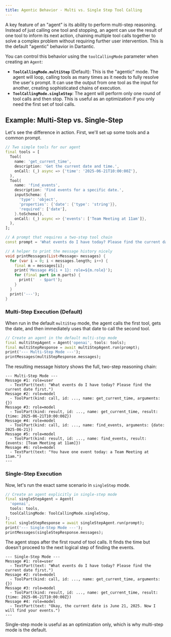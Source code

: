```yaml
---
title: Agentic Behavior - Multi vs. Single Step Tool Calling
---
```


A key feature of an "agent" is its ability to perform multi-step reasoning.
Instead of just calling one tool and stopping, an agent can use the result of
one tool to inform its next action, chaining multiple tool calls together to
solve a complex problem without requiring further user intervention. This is the
default "agentic" behavior in Dartantic.

You can control this behavior using the `toolCallingMode` parameter when
creating an `Agent`:

- **`ToolCallingMode.multiStep`** (Default): This is the "agentic" mode. The
  agent will loop, calling tools as many times as it needs to fully resolve the
  user's prompt. It can use the output from one tool as the input for another,
  creating sophisticated chains of execution.
- **`ToolCallingMode.singleStep`**: The agent will perform only one round of
  tool calls and then stop. This is useful as an optimization if you only need
  the first set of tool calls.

## Example: Multi-Step vs. Single-Step

Let's see the difference in action. First, we'll set up some tools and a common
prompt.

```dart
// Two simple tools for our agent
final tools = [
  Tool(
    name: 'get_current_time',
    description: 'Get the current date and time.',
    onCall: (_) async => {'time': '2025-06-21T10:00:00Z'},
  ),
  Tool(
    name: 'find_events',
    description: 'Find events for a specific date.',
    inputSchema: {
      'type': 'object',
      'properties': {'date': {'type': 'string'}},
      'required': ['date'],
    }.toSchema(),
    onCall: (_) async => {'events': ['Team Meeting at 11am']},
  ),
];

// A prompt that requires a two-step tool chain
const prompt = 'What events do I have today? Please find the current date first.';

// A helper to print the message history nicely
void printMessages(List<Message> messages) {
  for (var i = 0; i < messages.length; i++) {
    final m = messages[i];
    print('Message #${i + 1}: role=${m.role}');
    for (final part in m.parts) {
      print('  - $part');
    }
  }
  print('---');
}
```

### Multi-Step Execution (Default)

When run in the default `multiStep` mode, the agent calls the first tool, gets
the date, and then immediately uses that date to call the second tool.

```dart
// Create an agent in the default multi-step mode
final multiStepAgent = Agent('openai', tools: tools);
final multiStepResponse = await multiStepAgent.run(prompt);
print('--- Multi-Step Mode ---');
printMessages(multiStepResponse.messages);
```

The resulting message history shows the full, two-step reasoning chain:

```
--- Multi-Step Mode ---
Message #1: role=user
  - TextPart(text: "What events do I have today? Please find the current date first.")
Message #2: role=model
  - ToolPart(kind: call, id: ..., name: get_current_time, arguments: {})
Message #3: role=model
  - ToolPart(kind: result, id: ..., name: get_current_time, result: {time: 2025-06-21T10:00:00Z})
Message #4: role=model
  - ToolPart(kind: call, id: ..., name: find_events, arguments: {date: 2025-06-21})
Message #5: role=model
  - ToolPart(kind: result, id: ..., name: find_events, result: {events: [Team Meeting at 11am]})
Message #6: role=model
  - TextPart(text: "You have one event today: a Team Meeting at 11am.")
---
```

### Single-Step Execution

Now, let's run the exact same scenario in `singleStep` mode.

```dart
// Create an agent explicitly in single-step mode
final singleStepAgent = Agent(
  'openai',
  tools: tools,
  toolCallingMode: ToolCallingMode.singleStep,
);
final singleStepResponse = await singleStepAgent.run(prompt);
print('--- Single-Step Mode ---');
printMessages(singleStepResponse.messages);
```

The agent stops after the first round of tool calls. It finds the time but
doesn't proceed to the next logical step of finding the events.

```
--- Single-Step Mode ---
Message #1: role=user
  - TextPart(text: "What events do I have today? Please find the current date first.")
Message #2: role=model
  - ToolPart(kind: call, id: ..., name: get_current_time, arguments: {})
Message #3: role=model
  - ToolPart(kind: result, id: ..., name: get_current_time, result: {time: 2025-06-21T10:00:00Z})
Message #4: role=model
  - TextPart(text: "Okay, the current date is June 21, 2025. Now I will find your events.")
---
```

Single-step mode is useful as an optimization only, which is why multi-step mode
is the default.
